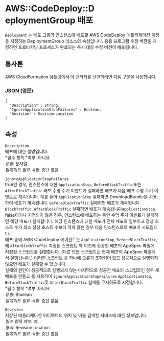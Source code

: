 # AWS::CodeDeploy::D eploymentGroup 배포

`Deployment` 는 배포 그룹의 인스턴스에 배포할 AWS CodeDeploy 애플리케이션 개정을 지정하는 DeploymentGroup 리소스의 속성입니다. 응용 프로그램 수정 버전을 지정하면 프로비저닝 프로세스가 완료되는 즉시 대상 수정 버전이 배포됩니다.

## 통사론

AWS CloudFormation 템플릿에서 이 엔터티를 선언하려면 다음 구문을 사용합니다.

### JSON (영문)

```
{
  "Description" : String,
  "IgnoreApplicationStopFailures" : Boolean,
  "Revision" : RevisionLocation
}
```

## 속성

`Description`  
배포에 대한 설명입니다.  
*필수 항목 *여부: 아니요  
_유형_: 문자열  
_업데이트 필요 사항_: 중단 없음

`IgnoreApplicationStopFailures`  
 true인 경우, 인스턴스에 대한 `ApplicationStop`, `BeforeBlockTraffic`또는 `AfterBlockTraffic` 배포 수명 주기 이벤트가 실패하면 배포가 다음 배포 수명 주기 이벤트로 계속됩니다. 예를 들어 `ApplicationStop` 실패하면 DownloadBundle을 사용하여 배포가 계속됩니다. `BeforeBlockTraffic` 실패하면 배포가 계속됩니다`BlockTraffic`. `AfterBlockTraffic` 실패하면 배포가 계속됩니다`ApplicationStop`.  
 false이거나 지정되지 않은 경우, 인스턴스에 배포하는 동안 수명 주기 이벤트가 실패하면 해당 배포가 실패합니다. 해당 인스턴스에 대한 배포가 전체 배포의 일부이고 정상 호스트 수가 최소 정상 호스트 수보다 작지 않은 경우 다음 인스턴스로의 배포가 시도됩니다.  
 배포 중에 AWS CodeDeploy 에이전트는 `ApplicationStop`, `BeforeBlockTraffic`, 에 `AfterBlockTraffic` 지정된 스크립트 와 이전에 성공한 배포의 AppSpec 파일에 지정된 스크립트를 실행합니다. (다른 모든 스크립트는 현재 배포의 AppSpec 파일에서 실행됩니다.) 이러한 스크립트 중 하나에 오류가 포함되어 있고 성공적으로 실행되지 않으면 배포가 실패할 수 있습니다.  
 실패의 원인이 성공적으로 실행되지 않는 마지막으로 성공한 배포의 스크립트인 경우 새 배포를 만들고 를 사용하여 `ignoreApplicationStopFailures` `ApplicationStop`, `BeforeBlockTraffic`및 `AfterBlockTraffic` 실패를 무시하도록 지정합니다.  
*필수 항목 *여부: 아니요  
_유형_: Boolean  
_업데이트 필요 사항_: 중단 없음

`Revision`  
저장된 애플리케이션 아티팩트의 위치 및 이를 검색할 서비스에 대한 정보입니다.  
_필수 항목 여부_: 예  
_형식_: RevisionLocation  
_업데이트 필요 사항_: 중단 없음
